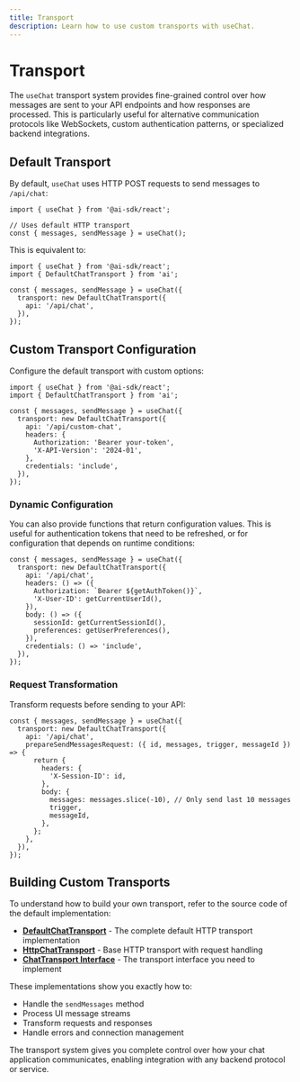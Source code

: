 ```yaml
---
title: Transport
description: Learn how to use custom transports with useChat.
---
```


# Transport

The `useChat` transport system provides fine-grained control over how messages are sent to your API endpoints and how responses are processed. This is particularly useful for alternative communication protocols like WebSockets, custom authentication patterns, or specialized backend integrations.

## Default Transport

By default, `useChat` uses HTTP POST requests to send messages to `/api/chat`:

```tsx
import { useChat } from '@ai-sdk/react';

// Uses default HTTP transport
const { messages, sendMessage } = useChat();
```

This is equivalent to:

```tsx
import { useChat } from '@ai-sdk/react';
import { DefaultChatTransport } from 'ai';

const { messages, sendMessage } = useChat({
  transport: new DefaultChatTransport({
    api: '/api/chat',
  }),
});
```

## Custom Transport Configuration

Configure the default transport with custom options:

```tsx
import { useChat } from '@ai-sdk/react';
import { DefaultChatTransport } from 'ai';

const { messages, sendMessage } = useChat({
  transport: new DefaultChatTransport({
    api: '/api/custom-chat',
    headers: {
      Authorization: 'Bearer your-token',
      'X-API-Version': '2024-01',
    },
    credentials: 'include',
  }),
});
```

### Dynamic Configuration

You can also provide functions that return configuration values. This is useful for authentication tokens that need to be refreshed, or for configuration that depends on runtime conditions:

```tsx
const { messages, sendMessage } = useChat({
  transport: new DefaultChatTransport({
    api: '/api/chat',
    headers: () => ({
      Authorization: `Bearer ${getAuthToken()}`,
      'X-User-ID': getCurrentUserId(),
    }),
    body: () => ({
      sessionId: getCurrentSessionId(),
      preferences: getUserPreferences(),
    }),
    credentials: () => 'include',
  }),
});
```

### Request Transformation

Transform requests before sending to your API:

```tsx
const { messages, sendMessage } = useChat({
  transport: new DefaultChatTransport({
    api: '/api/chat',
    prepareSendMessagesRequest: ({ id, messages, trigger, messageId }) => {
      return {
        headers: {
          'X-Session-ID': id,
        },
        body: {
          messages: messages.slice(-10), // Only send last 10 messages
          trigger,
          messageId,
        },
      };
    },
  }),
});
```

## Building Custom Transports

To understand how to build your own transport, refer to the source code of the default implementation:

- **[DefaultChatTransport](https://github.com/vercel/ai/blob/main/packages/ai/src/ui/default-chat-transport.ts)** - The complete default HTTP transport implementation
- **[HttpChatTransport](https://github.com/vercel/ai/blob/main/packages/ai/src/ui/http-chat-transport.ts)** - Base HTTP transport with request handling
- **[ChatTransport Interface](https://github.com/vercel/ai/blob/main/packages/ai/src/ui/chat-transport.ts)** - The transport interface you need to implement

These implementations show you exactly how to:

- Handle the `sendMessages` method
- Process UI message streams
- Transform requests and responses
- Handle errors and connection management

The transport system gives you complete control over how your chat application communicates, enabling integration with any backend protocol or service.
